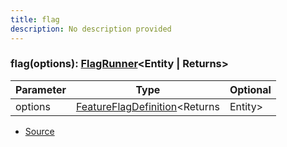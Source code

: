 ```yaml
---
title: flag
description: No description provided
---
```



### flag(options): [FlagRunner](/docs/api-reference/types/FlagRunner)\<Entity | Returns>

| Parameter | Type | Optional |
| ----------- | ----------- | ----------- |
| options | [FeatureFlagDefinition](/docs/api-reference/types/FeatureFlagDefinition)\<Returns | Entity> | ❌ |


- [Source](https://github.com/underctrl-io/commandkit/blob/83ef44f10b86e30835e8636786e5222cac412af9/packages/commandkit/src/flags/feature-flags.ts#L194)